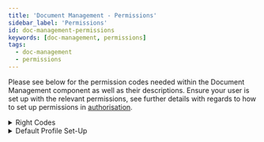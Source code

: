 ```yaml
---
title: 'Document Management - Permissions'
sidebar_label: 'Permissions'
id: doc-management-permissions
keywords: [doc-management, permissions]
tags:
  - doc-management
  - permissions
---
```


Please see below for the permission codes needed within the Document Management component as well as their descriptions.
Ensure your user is set up with the relevant permissions, see further details with regards to how to set up permissions in [authorisation](../../../../server/access-control/authorisation#users-profiles-and-right-codes).

<details>
    <summary>Right Codes</summary>
    | Right Code | Description |
    | --- | --- |
    | FileStorageView | Ability to view any file storage resource.   |
    | FileStorageUpload | Ability to upload to file storage. |
    | FileStorageDownload | Ability to download from file storage.  |
    | FileStorageAdminAction | Ability to perform any file storage admin action.  |
</details>

<details>
    <summary>Default Profile Set-Up</summary>
    | Profile Name | Linked Codes |
    | --- | --- |
    | FILE_STORAGE_USER | FileStorageView, FileStorageUpload, FileStorageDownload |
    | FILE_STORAGE_ADMIN | FileStorageAdminAction |
</details>

